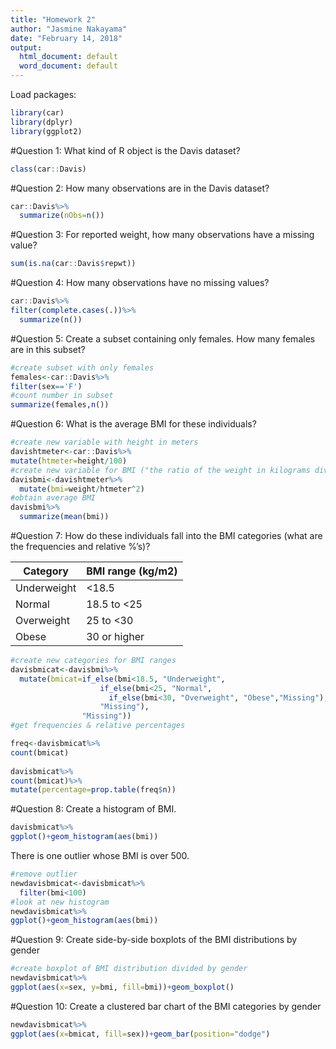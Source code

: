 ```yaml
---
title: "Homework 2"
author: "Jasmine Nakayama"
date: "February 14, 2018"
output:
  html_document: default
  word_document: default
---
```


Load packages:
```r
library(car)
library(dplyr)
library(ggplot2)
```

#Question 1: What kind of R object is the Davis dataset?
```r
class(car::Davis)
```
#Question 2: How many observations are in the Davis dataset?
```r
car::Davis%>%
  summarize(nObs=n())
```
#Question 3: For reported weight, how many observations have a missing value?
```r
sum(is.na(car::Davis$repwt)) 
```
#Question 4: How many observations have no missing values?
```r
car::Davis%>%
filter(complete.cases(.))%>%
  summarize(n())
```
#Question 5: Create a subset containing only females. How many females are in this subset?
```r
#create subset with only females
females<-car::Davis%>% 
filter(sex=='F')
#count number in subset
summarize(females,n())
```

#Question 6: What is the average BMI for these individuals?
```r
#create new variable with height in meters
davishtmeter<-car::Davis%>%
mutate(htmeter=height/100)
#create new variable for BMI ("the ratio of the weight in kilograms divided by the square of the height in meters")"
davisbmi<-davishtmeter%>%
  mutate(bmi=weight/htmeter^2)
#obtain average BMI
davisbmi%>%
  summarize(mean(bmi))
```
#Question 7: How do these individuals fall into the BMI categories (what are the frequencies and relative %'s)?

Category    | BMI range (kg/m2)   
 ----------- | ------------------- 
 Underweight | <18.5              
 Normal      | 18.5 to <25              
 Overweight  | 25 to <30                
 Obese       | 30 or higher   
 
```r
#create new categories for BMI ranges
davisbmicat<-davisbmi%>%
  mutate(bmicat=if_else(bmi<18.5, "Underweight", 
                    if_else(bmi<25, "Normal", 
                      if_else(bmi<30, "Overweight", "Obese","Missing"),
                    "Missing"),
                "Missing"))
#get frequencies & relative percentages

freq<-davisbmicat%>%
count(bmicat)
  
davisbmicat%>%
count(bmicat)%>%
mutate(percentage=prop.table(freq$n))

```

#Question 8: Create a histogram of BMI. 
```r
davisbmicat%>%
ggplot()+geom_histogram(aes(bmi))
```

There is one outlier whose BMI is over 500.

```r
#remove outlier
newdavisbmicat<-davisbmicat%>%
  filter(bmi<100)
#look at new histogram
newdavisbmicat%>%
ggplot()+geom_histogram(aes(bmi))
```

#Question 9: Create side-by-side boxplots of the BMI distributions by gender
```r
#create boxplot of BMI distribution divided by gender
newdavisbmicat%>%
ggplot(aes(x=sex, y=bmi, fill=bmi))+geom_boxplot()
```

#Question 10: Create a clustered bar chart of the BMI categories by gender
```r
newdavisbmicat%>%
ggplot(aes(x=bmicat, fill=sex))+geom_bar(position="dodge")
```